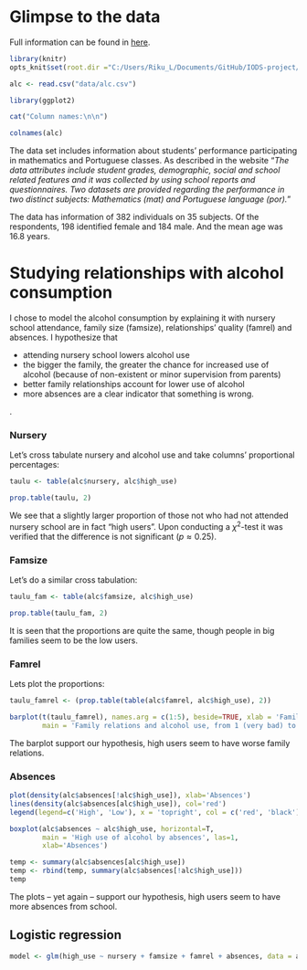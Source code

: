 
# Glimpse to the data

Full information can be found in [here](https://archive.ics.uci.edu/ml/datasets/Student+Performance). 

```r
library(knitr)
opts_knit$set(root.dir ="C:/Users/Riku_L/Documents/GitHub/IODS-project/data")

alc <- read.csv("data/alc.csv")

library(ggplot2)

cat("Column names:\n\n")

colnames(alc)
```

The data set includes information about students' performance participating in mathematics and Portuguese classes. As described in the website "*The data attributes include student grades, demographic, social and school related features and it was collected by using school reports and questionnaires. Two datasets are provided regarding the performance in two distinct subjects: Mathematics (mat) and Portuguese language (por).*"

The data has information of 382 individuals on 35 subjects. Of the respondents, 198 identified female and 184 male. And the mean age was 16.8 years.

# Studying relationships with alcohol consumption

I chose to model the alcohol consumption by explaining it with nursery school attendance, family size (famsize), relationships' quality (famrel) and absences. I hypothesize that 

* attending nursery school lowers alcohol use
* the bigger the family, the greater the chance for increased use of alcohol (because of non-existent or minor supervision from parents)
* better family relationships account for lower use of alcohol
* more absences are a clear indicator that something is wrong.

.

### Nursery

Let's cross tabulate nursery and alcohol use and take columns' proportional percentages:

```r
taulu <- table(alc$nursery, alc$high_use)

prop.table(taulu, 2)
```

We see that a slightly larger proportion of those not who had not attended nursery school are in fact "high users". Upon conducting a $\chi^2$-test it was verified that the difference is not significant ($p \approx 0.25$).

### Famsize

Let's do a similar cross tabulation:

```r
taulu_fam <- table(alc$famsize, alc$high_use)

prop.table(taulu_fam, 2)
```

It is seen that the proportions are quite the same, though people in big families seem to be the low users.

### Famrel

Lets plot the proportions:

```r
taulu_famrel <- (prop.table(table(alc$famrel, alc$high_use), 2))

barplot(t(taulu_famrel), names.arg = c(1:5), beside=TRUE, xlab = 'Family relations', ylab = 'Proportion', legend.text = c('Low', 'High'), 
		main = 'Family relations and alcohol use, from 1 (very bad) to 5 (excellent)')

```

The barplot support our hypothesis, high users seem to have worse family relations.

### Absences

```r
plot(density(alc$absences[!alc$high_use]), xlab='Absences')
lines(density(alc$absences[alc$high_use]), col='red')
legend(legend=c('High', 'Low'), x = 'topright', col = c('red', 'black'))

boxplot(alc$absences ~ alc$high_use, horizontal=T,
		main = 'High use of alcohol by absences', las=1,
		xlab='Absences')

temp <- summary(alc$absences[alc$high_use])
temp <- rbind(temp, summary(alc$absences[!alc$high_use]))
temp
```

The plots -- yet again -- support our hypothesis, high users seem to have more absences from school.

## Logistic regression

```r
model <- glm(high_use ~ nursery + famsize + famrel + absences, data = alc, family = "binomial")


```

